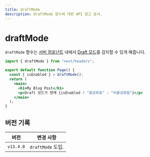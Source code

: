 ```yaml
---
title: draftMode
description: draftMode 함수에 대한 API 참고 문서.
---
```


# draftMode

`draftMode` 함수는 [서버 컴포넌트](/docs/app/building-your-application/rendering/server-components) 내에서 [Draft 모드](/docs/app/building-your-application/configuring/draft-mode)를 감지할 수 있게 해줍니다.

```jsx filename="app/page.js"
import { draftMode } from "next/headers";

export default function Page() {
  const { isEnabled } = draftMode();
  return (
    <main>
      <h1>My Blog Post</h1>
      <p>Draft 모드가 현재 {isEnabled ? "활성화됨" : "비활성화됨"}</p>
    </main>
  );
}
```

## 버전 기록

| 버전      | 변경 사항         |
| --------- | ----------------- |
| `v13.4.0` | `draftMode` 도입. |
